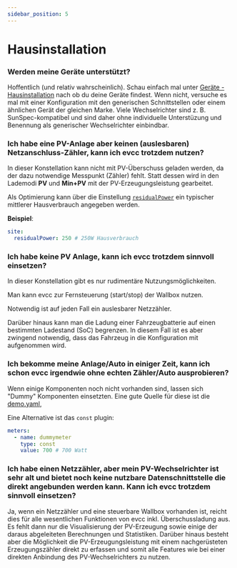 ```yaml
---
sidebar_position: 5
---
```



# Hausinstallation

### Werden meine Geräte unterstützt?

Hoffentlich (und relativ wahrscheinlich). Schau einfach mal unter [Geräte - Hausinstallation](/docs/devices/meters) nach ob du deine Geräte findest. Wenn nicht, versuche es mal mit einer Konfiguration mit den generischen Schnittstellen oder einem ähnlichen Gerät der gleichen Marke. Viele Wechselrichter sind z. B. SunSpec-kompatibel und sind daher ohne individuelle Unterstüzung und Benennung als generischer Wechselrichter einbindbar.

### Ich habe eine PV-Anlage aber keinen (auslesbaren) Netzanschluss-Zähler, kann ich evcc trotzdem nutzen?

In dieser Konstellation kann nicht mit PV-Überschuss geladen werden, da der dazu notwendige Messpunkt (Zähler) fehlt. Statt dessen wird in den Lademodi **PV** und **Min+PV** mit der PV-Erzeugungsleistung gearbeitet.

Als Optimierung kann über die Einstellung [`residualPower`](/docs/reference/configuration/site#residualpower) ein typischer mittlerer Hausverbrauch angegeben werden.

**Beispiel**:

```yaml
site:
  residualPower: 250 # 250W Hausverbrauch
```

### Ich habe keine PV Anlage, kann ich evcc trotzdem sinnvoll einsetzen?

In dieser Konstellation gibt es nur rudimentäre Nutzungsmöglichkeiten.

Man kann evcc zur Fernsteuerung (start/stop) der Wallbox nutzen.

Notwendig ist auf jeden Fall ein auslesbarer Netzzähler. 

Darüber hinaus kann man die Ladung einer Fahrzeugbatterie auf einen bestimmten Ladestand (SoC) begrenzen. In diesem Fall ist es aber zwingend notwendig, dass das Fahrzeug in die Konfiguration mit aufgenommen wird.

### Ich bekomme meine Anlage/Auto in einiger Zeit, kann ich schon evcc irgendwie ohne echten Zähler/Auto ausprobieren?

Wenn einige Komponenten noch nicht vorhanden sind, lassen sich "Dummy" Komponenten einsetzten. Eine gute Quelle für diese ist die [demo.yaml](https://github.com/evcc-io/evcc/blob/master/cmd/demo.yaml),

Eine Alternative ist das `const` plugin:

```yaml
meters:
  - name: dummymeter
    type: const
    value: 700 # 700 Watt
```

### Ich habe einen Netzzähler, aber mein PV-Wechselrichter ist sehr alt und bietet noch keine nutzbare Datenschnittstelle die direkt angebunden werden kann. Kann ich evcc trotzdem sinnvoll einsetzen?

Ja, wenn ein Netzzähler und eine steuerbare Wallbox vorhanden ist, reicht dies für alle wesentlichen Funktionen von evcc inkl. Überschussladung aus. Es fehlt dann nur die Visualisierung der PV-Erzeugung sowie einige der daraus abgeleiteten Berechnungen und Statistiken.
Darüber hinaus besteht aber die Möglichkeit die PV-Erzeugungsleistung mit einem nachgerüsteten Erzeugungszähler direkt zu erfassen und somit alle Features wie bei einer direkten Anbindung des PV-Wechselrichters zu nutzen.

